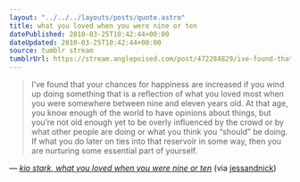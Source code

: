 ```yaml
---
layout: "../../../layouts/posts/quote.astro"
title: what you loved when you were nine or ten
datePublished: 2010-03-25T10:42:44+00:00
dateUpdated: 2010-03-25T10:42:44+00:00
source: tumblr stream
tumblrUrl: https://stream.anglepoised.com/post/472284829/ive-found-that-your-chances-for-happiness-are
---
```


> I’ve found that your chances for happiness are increased if you wind up doing something that is a reflection of what you loved most when you were somewhere between nine and eleven years old. At that age, you know enough of the world to have opinions about things, but you’re not old enough yet to be overly influenced by the crowd or by what other people are doing or what you think you “should” be doing. If what you do later on ties into that reservoir in some way, then you are nurturing some essential part of yourself.

— <cite>[kio stark, _what you loved when you were nine or ten_](https://fencedlot.wordpress.com/2010/03/24/what-you-loved-when-you-were-nine-or-ten/)</cite> (via <a href="http://tumblr.nickandjess.co.uk/">jessandnick</a>)
